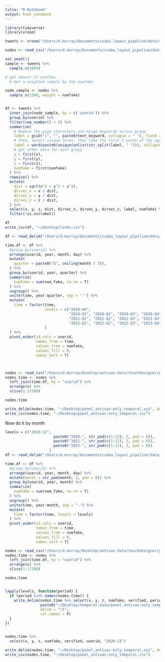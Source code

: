 ```yaml
---
title: "R Notebook"
output: html_notebook
---
```



```r
library(tidyverse)
library(vroom)

tweets <- vroom("/Users/d.murray/Documents/csaba_layout_pipeline/data/raw/hashed_tweet_keywords_for_ccnr.tsv", delim = "\t", col_types = c(id_str = "c", userid = "c", created_at = "_", text_keyword = "c"))

nodes <- read_csv("/Users/d.murray/Documents/csaba_layout_pipeline/data/derived/touchdesigner/panel_antivax-only_nodes.csv")

set.seed(1)
sample <- tweets %>%
  sample_n(1000)

# get amount of numfake
  # Get a weighted sample by the numfake

node_sample <- nodes %>%
  sample_n(1200, weight = numfake)


df <- tweets %>%
  inner_join(node_sample, by = c('userid')) %>%
  group_by(userid) %>%
  filter(row_number() < 5) %>%
  summarize(
    # Remove the pipe characters and marge keywords across group
    label = gsub("|", "", paste0(text_keyword, collapse = " "), fixed = T),
    # Then, select unique terms, then take the first 5 words of the aggregate list
    label = word(paste0(unique(unlist(str_split(label, " "))), collapse = " "), 1, 5),
    # get other data for each group
    x = first(x),
    y = first(y),
    z = first(z),
    numfake = first(numfake)
  ) %>%
  rowwise() %>%
  mutate(
    dist = sqrt(x^2 + y^2 + z^2),
    dirvec_x = x / dist,
    dirvec_y = y / dist,
    dirvec_z = z / dist,
  ) %>%
  select(x, y, z, dist, dirvec_x, dirvec_y, dirvec_z, label, numfake) %>%
  filter(!is.na(label))

df
write_csv(df, "~/Desktop/links.csv")
```


```r
df <- read_delim("/Users/d.murray/Documents/csaba_layout_pipeline/data/raw/user_misinformation_time_series_hashed.tsv", delim = "\t")

time.df <- df %>%
  #group_by(userid) %>%
  arrange(userid, year, month, day) %>%
  mutate(
    quarter = paste0("Q", ceiling(month / 3)),
  ) %>% 
  group_by(userid, year, quarter) %>%
  summarize(
    numfake = sum(num_fake, na.rm = T)
  ) %>%
  ungroup() %>%
  unite(time, year:quarter, sep = "-") %>%
  mutate(
    time = factor(time,
                  levels = c("2019-Q4", 
                             "2020-Q1", "2020-Q2", "2020-Q3", "2020-Q4",
                             "2021-Q1", "2021-Q2", "2021-Q3", "2021-Q4",
                             "2022-Q1", "2022-Q2", "2022-Q3", "2022-Q4")
                  )
  ) %>%
  pivot_wider(id_cols = userid, 
              names_from = time, 
              values_from = numfake, 
              values_fill = 0, 
              names_sort = T)



nodes <- read_csv("/Users/d.murray/Desktop/antivax-data/touchdesigner/panel_antivax-only_nodes.csv")
nodes.time <- nodes %>%
  left_join(time.df, by = "userid") %>%
  arrange(x) %>%
  slice(1:17280)

nodes.time

write_delim(nodes.time, "~/Desktop/panel_antivax-only_temporal.xyz", delim = "\t", col_names = F)
write_csv(nodes.time, "~/Desktop/panel_antivax-only_temporal.csv")
```


Now do it by month

```r


levels = c("2019-12",
                      paste0("2020-", str_pad(c(1:12), 2, pad = 0)),
                      paste0("2021-", str_pad(c(1:12), 2, pad = 0)),
                      paste0("2022-", str_pad(c(1:12), 2, pad = 0))
                    )
df <- read_delim("/Users/d.murray/Documents/csaba_layout_pipeline/data/raw/user_misinformation_time_series_hashed.tsv", delim = "\t")

time.df <- df %>%
  #group_by(userid) %>%
  arrange(userid, year, month, day) %>%
  mutate(month = str_pad(month, 2, pad = 0)) %>%
  group_by(userid, year, month) %>%
  summarize(
    numfake = sum(num_fake, na.rm = T)
  ) %>%
  ungroup() %>%
  unite(time, year:month, sep = "-") %>%
  mutate(
    time = factor(time, levels = levels)
  ) %>%
  pivot_wider(id_cols = userid, 
              names_from = time, 
              values_from = numfake, 
              values_fill = 0, 
              names_sort = T)

nodes <- read_csv("/Users/d.murray/Desktop/antivax-data/touchdesigner/panel_antivax-only_nodes.csv")
nodes.time <- nodes %>%
  left_join(time.df, by = "userid") %>%
  arrange(x) %>%
  slice(1:17280)

nodes.time


lapply(levels, function(period) {
  if (period %in% names(nodes.time)) {
    write_delim(nodes.time %>% select(x, y, z, numfake, verified, period), 
                paste0("~/Desktop/temporal-data/panel_antivax-only_temporal_", period, ".xyz"), 
                delim = "\t", 
                col_names = F)
  }
})


nodes.time %>% 
  select(x, y, z, numfake, verified, userid, "2020-12")

write_delim(nodes.time, "~/Desktop/panel_antivax-only_temporal.xyz", delim = "\t", col_names = F)
write_csv(nodes.time, "~/Desktop/panel_antivax-only_temporal.csv")

```